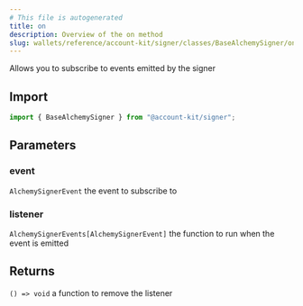 ```yaml
---
# This file is autogenerated
title: on
description: Overview of the on method
slug: wallets/reference/account-kit/signer/classes/BaseAlchemySigner/on
---
```


Allows you to subscribe to events emitted by the signer

## Import

```ts
import { BaseAlchemySigner } from "@account-kit/signer";
```

## Parameters

### event

`AlchemySignerEvent`
the event to subscribe to

### listener

`AlchemySignerEvents[AlchemySignerEvent]`
the function to run when the event is emitted

## Returns

`() => void`
a function to remove the listener
